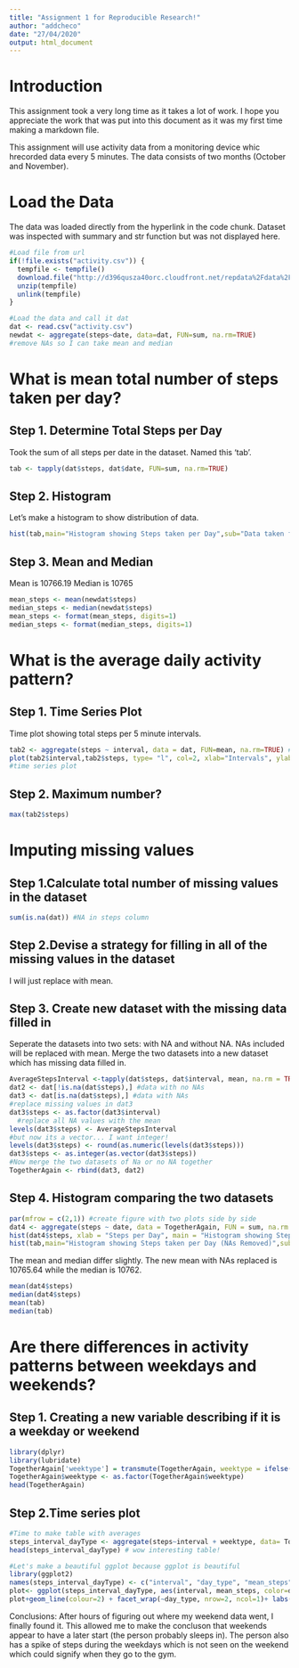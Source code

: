 ---
title: "Assignment 1 for Reproducible Research!"
author: "addcheco"
date: "27/04/2020"
output: html_document
---

# Introduction
This assignment took a very long time as it takes a lot of work. I hope you appreciate the work that was put into this document as it was my first time making a markdown file. 

This assignment will use activity data from a monitoring device whic hrecorded data every 5 minutes. The data consists of two months (October and November).

# Load the Data 
The data was loaded directly from the hyperlink in the code chunk. Dataset was inspected with summary and str function but was not displayed here. 

```{r}
#Load file from url
if(!file.exists("activity.csv")) {
  tempfile <- tempfile()
  download.file("http://d396qusza40orc.cloudfront.net/repdata%2Fdata%2Factivity.zip",destfile = tempfile)
  unzip(tempfile)
  unlink(tempfile)
}

#Load the data and call it dat
dat <- read.csv("activity.csv")
newdat <- aggregate(steps~date, data=dat, FUN=sum, na.rm=TRUE) 
#remove NAs so I can take mean and median
```

# What is mean total number of steps taken per day?
## Step 1. Determine Total Steps per Day
Took the sum of all steps per date in the dataset. Named this 'tab'. 
```{r}
tab <- tapply(dat$steps, dat$date, FUN=sum, na.rm=TRUE) 
```

## Step 2. Histogram
Let's make a histogram to show distribution of data. 
```{r}
hist(tab,main="Histogram showing Steps taken per Day",sub="Data taken from October 1,2012 to November 30, 2012", xlab="Steps per Day", cex.sub=0.5, col=2)
```


## Step 3. Mean and Median 

Mean is 10766.19
Median is 10765

```{r}
mean_steps <- mean(newdat$steps)
median_steps <- median(newdat$steps)
mean_steps <- format(mean_steps, digits=1)
median_steps <- format(median_steps, digits=1)
```


# What is the average daily activity pattern?

## Step 1. Time Series Plot

Time plot showing total steps per 5 minute intervals.
```{r}
tab2 <- aggregate(steps ~ interval, data = dat, FUN=mean, na.rm=TRUE) #create table of steps mean per interval
plot(tab2$interval,tab2$steps, type= "l", col=2, xlab="Intervals", ylab= "Steps", main= " Number of Steps Averaged per Interval")
#time series plot 
```

## Step 2. Maximum number?
```{r}
max(tab2$steps)
```

# Imputing missing values

## Step 1.Calculate total number of missing values in the dataset
```{r}
sum(is.na(dat)) #NA in steps column 
```

## Step 2.Devise a strategy for filling in all of the missing values in the dataset 

I will just replace with mean. 

## Step 3. Create new dataset with the missing data filled in 
Seperate the datasets into two sets: with NA and without NA. 
NAs included will be replaced with mean. Merge the two datasets into a new dataset which has missing data filled in. 
```{r}
AverageStepsInterval <-tapply(dat$steps, dat$interval, mean, na.rm = TRUE)
dat2 <- dat[!is.na(dat$steps),] #data with no NAs
dat3 <- dat[is.na(dat$steps),] #data with NAs
#replace missing values in dat3
dat3$steps <- as.factor(dat3$interval)
  #replace all NA values with the mean
levels(dat3$steps) <- AverageStepsInterval
#but now its a vector... I want integer!
levels(dat3$steps) <- round(as.numeric(levels(dat3$steps)))
dat3$steps <- as.integer(as.vector(dat3$steps))
#Now merge the two datasets of Na or no NA together
TogetherAgain <- rbind(dat3, dat2)
```

## Step 4. Histogram comparing the two datasets

```{r}
par(mfrow = c(2,1)) #create figure with two plots side by side
dat4 <- aggregate(steps ~ date, data = TogetherAgain, FUN = sum, na.rm = TRUE) #set up data for histogram
hist(dat4$steps, xlab = "Steps per Day", main = "Histogram showing Steps taken per Day (NAs Imputed)", col = 2)
hist(tab,main="Histogram showing Steps taken per Day (NAs Removed)",sub="Data taken from October 1,2012 to November 30, 2012", xlab="Steps per Day", cex.sub=0.5, col=2)
```

The mean and median differ slightly. The new mean with NAs replaced is 10765.64 while the median is 10762.

```{r}
mean(dat4$steps)
median(dat4$steps)
mean(tab)
median(tab)
```

# Are there differences in activity patterns between weekdays and weekends?

## Step 1. Creating a new variable describing if it is a weekday or weekend 
```{r}
library(dplyr)
library(lubridate)
TogetherAgain['weektype'] = transmute(TogetherAgain, weektype = ifelse(wday(TogetherAgain$date, label=TRUE)=="Sat"| wday(TogetherAgain$date, label=TRUE)=="Sun", "weekend", "weekday"))
TogetherAgain$weektype <- as.factor(TogetherAgain$weektype)
head(TogetherAgain)
```

## Step 2.Time series plot
```{r}
#Time to make table with averages
steps_interval_dayType <- aggregate(steps~interval + weektype, data= TogetherAgain, FUN=mean)
head(steps_interval_dayType) # wow interesting table! 

#Let's make a beautiful ggplot because ggplot is beautiful 
library(ggplot2)
names(steps_interval_dayType) <- c("interval", "day_type", "mean_steps")
plot<- ggplot(steps_interval_dayType, aes(interval, mean_steps, color=day_type))
plot+geom_line(colour=2) + facet_wrap(~day_type, nrow=2, ncol=1)+ labs(y="Steps Average", x="Interval", title="Activity Patterns Based on Type of Day")
```


Conclusions: After hours of figuring out where my weekend data went, I finally found it. This allowed me to make the concluson that weekends appear to have a later start (the person probably sleeps in). The person also has a spike of steps during the weekdays which is not seen on the weekend which could signify when they go to the gym.  
